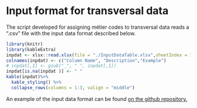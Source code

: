 # Input format for transversal data

The script developed for assigning métier codes to transversal data reads a “.csv” file with the input data format described below.

```r
library(knitr)
library(kableExtra)
inpdat <- xlsx::read.xlsx(file = "./InputDataTable.xlsx",sheetIndex = 1)
colnames(inpdat) <- c("Column Name", "Description","Example")
# inpdat[,1] <- gsub("_", " ", inpdat[,1])
inpdat[is.na(inpdat )] <- " "
kable(inpdat)%>%
  kable_styling() %>%
  collapse_rows(columns = 1:3, valign = "middle")

```

An example of the input data format can be found [on the github repository.](https://github.com/ices-eg/RCGs/blob/master/Metiers/Metier_data_format_Example_test_input.csv)
